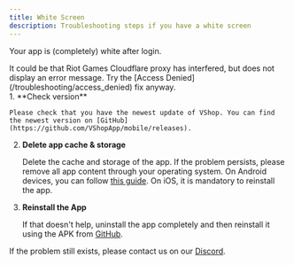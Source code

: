 ---
title: White Screen
description: Troubleshooting steps if you have a white screen
---


Your app is (completely) white after login.

<Aside>
  It could be that Riot Games Cloudflare proxy has interfered, but does not
  display an error message. Try the [Access
  Denied](/troubleshooting/access_denied) fix anyway.
</Aside>

<Steps>
1. **Check version**
  
    Please check that you have the newest update of VShop. You can find the newest version on [GitHub](https://github.com/VShopApp/mobile/releases).

2. **Delete app cache & storage**

   Delete the cache and storage of the app. If the problem persists, please remove all app content through your operating system. On Android devices, you can follow [this guide](https://www.techadvisor.com/article/739613/how-to-clear-app-cache-on-android.html). On iOS, it is mandatory to reinstall the app.

3. **Reinstall the App**

   If that doesn't help, uninstall the app completely and then reinstall it using the APK from [GitHub](https://github.com/VShopApp/mobile/releases).

</Steps>

If the problem still exists, please contact us on our [Discord](https://vshop.one/discord/).
